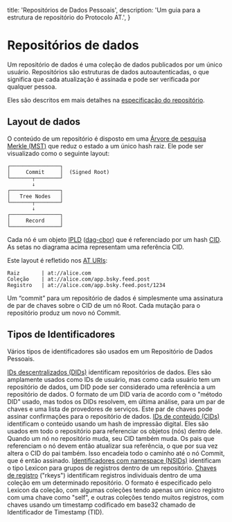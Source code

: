 
  title: 'Repositórios de Dados Pessoais',
  description:
    'Um guia para a estrutura de repositório do Protocolo AT.',
}

# Repositórios de dados

Um repositório de dados é uma coleção de dados publicados por um único usuário. Repositórios são estruturas de dados autoautenticadas, o que significa que cada atualização é assinada e pode ser verificada por qualquer pessoa.

Eles são descritos em mais detalhes na [especificação do repositório](/specs/repository).

## Layout de dados

O conteúdo de um repositório é disposto em uma [Árvore de pesquisa Merkle (MST)](https://hal.inria.fr/hal-02303490/document) que reduz o estado a um único hash raiz. Ele pode ser visualizado como o seguinte layout:

```
┌────────────────┐
│     Commit     │  (Signed Root)
└───────┬────────┘
        ↓
┌────────────────┐
│   Tree Nodes   │
└───────┬────────┘
        ↓
┌────────────────┐
│     Record     │
└────────────────┘
```

Cada nó é um objeto [IPLD](https://ipld.io/) ([dag-cbor](https://ipld.io/docs/codecs/known/dag-cbor/)) que é referenciado por um hash [CID](https://github.com/multiformats/cid). As setas no diagrama acima representam uma referência CID.

Este layout é refletido nos [AT URIs](/specs/at-uri-scheme):

```
Raiz       | at://alice.com
Coleção    | at://alice.com/app.bsky.feed.post
Registro   | at://alice.com/app.bsky.feed.post/1234
```

Um “commit” para um repositório de dados é simplesmente uma assinatura de par de chaves sobre o CID de um nó Root. Cada mutação para o repositório produz um novo nó Commit.

## Tipos de Identificadores

Vários tipos de identificadores são usados ​​em um Repositório de Dados Pessoais.

<DescriptionList>
  <Description title="DIDs"><a href="https://w3c.github.io/did/">IDs descentralizados (DIDs)</a> identificam repositórios de dados. Eles são amplamente usados ​​como IDs de usuário, mas como cada usuário tem um repositório de dados, um DID pode ser considerado uma referência a um repositório de dados. O formato de um DID varia de acordo com o "método DID" usado, mas todos os DIDs resolvem, em última análise, para um par de chaves e uma lista de provedores de serviços. Este par de chaves pode assinar confirmações para o repositório de dados.</Description>
  <Description title="CIDs"><a href="https://github.com/multiformats/cid">IDs de conteúdo (CIDs)</a> identificam o conteúdo usando um hash de impressão digital. Eles são usados ​​em todo o repositório para referenciar os objetos (nós) dentro dele. Quando um nó no repositório muda, seu CID também muda. Os pais que referenciam o nó devem então atualizar sua referência, o que por sua vez altera o CID do pai também. Isso encadeia todo o caminho até o nó Commit, que é então assinado.</Description>
  <Description title="NSIDs"><a href="/specs/nsid">Identificadores com namespace (NSIDs)</a> identificam o tipo Lexicon para grupos de registros dentro de um repositório.</Description>
  <Description title="rkey"><a href="/specs/record-key">Chaves de registro</a> ("rkeys") identificam registros individuais dentro de uma coleção em um determinado repositório. O formato é especificado pelo Lexicon da coleção, com algumas coleções tendo apenas um único registro com uma chave como "self", e outras coleções tendo muitos registros, com chaves usando um timestamp codificado em base32 chamado de Identificador de Timestamp (TID).</Description>
</DescriptionList>